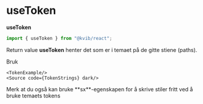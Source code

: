 
<Meta title="Komponenter/Hooks/useToken"/>

# useToken

**useToken**

```jsx
import { useToken } from "@kvib/react";
```

<Feedback component="useToken"/>

<DocsContainer>

<DocsHeading light>Return value</DocsHeading>
**useToken** henter det som er i temaet på de gitte stiene (paths).

<DocsHeading light>Bruk</DocsHeading>

    <TokenExample/>
    <Source code={TokenStrings} dark/>
</DocsContainer>

<Alert status="info">
    <AlertIcon/>
    <Box>
        <AlertDescription>
            Merk at du også kan bruke **sx**-egenskapen for å skrive stiler fritt ved å bruke temaets tokens
        </AlertDescription>
    </Box>
</Alert>

